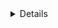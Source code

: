 <Details title="Why do I need my own CA?">
Distributed databases like {{ db }} use mTLS for node-to-node communication.
Teleport requires that you have your own CA to issue certificates for 
node-to-node mTLS communication.

Teleport uses a split-CA architecture for database access. The Teleport `db` CA 
issues server certificates and the `db_client` CA issues client certificates.

Databases are configured to trust the Teleport `db_client` CA for client
authentication, but not the `db` CA. 
Additionally, Teleport only issues *ephemeral* `db_client` CA certificates.

When a {{ db }} node connects to another {{ db }} node, it must present a 
certificate that the other node trusts for client authentication.
Since Teleport does not issue long-lived `db_client` certificates, the node
needs to have a long-lived certificate issued by another CA that its peer node
trusts.

The split `db` and `db_client` CA architecture was introduced as a security fix 
in Teleport versions
(= db_client_ca.released_version.v14 =) and
(= db_client_ca.released_version.v15 =).

See 
[Database CA Migrations](../../admin-guides/management/operations/db-ca-migrations.mdx)
for more information.
</Details>
